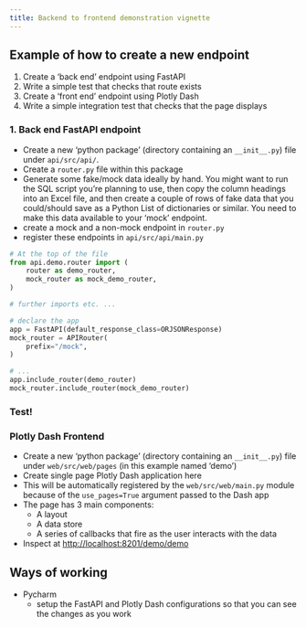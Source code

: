 ```yaml
---
title: Backend to frontend demonstration vignette
---
```


## Example of how to create a new endpoint

1. Create a 'back end' endpoint using FastAPI
2. Write a simple test that checks that route exists
3. Create a 'front end' endpoint using Plotly Dash
4. Write a simple integration test that checks that the page displays

### 1. Back end FastAPI endpoint

- Create a new 'python package' (directory containing an `__init__.py`) file under `api/src/api/`.
- Create a `router.py` file within this package
- Generate some fake/mock data ideally by hand. You might want to run the SQL script you're planning to use, then copy the column headings into an Excel file, and then create a couple of rows of fake data that you could/should save as a Python List of dictionaries or similar. You need to make this data available to your 'mock' endpoint.
- create a mock and a non-mock endpoint in `router.py`
- register these endpoints in `api/src/api/main.py`

```python
# At the top of the file
from api.demo.router import (
    router as demo_router,
    mock_router as mock_demo_router,
)

# further imports etc. ...

# declare the app
app = FastAPI(default_response_class=ORJSONResponse)
mock_router = APIRouter(
    prefix="/mock",
)

# ...
app.include_router(demo_router)
mock_router.include_router(mock_demo_router)

```
### Test!


### Plotly Dash Frontend

- Create a new 'python package' (directory containing an `__init__.py`) file under `web/src/web/pages` (in this example named 'demo')
- Create single page Plotly Dash application here
- This will be automatically registered by the `web/src/web/main.py` module because of the `use_pages=True` argument passed to the Dash app
- The page has 3 main components:
  - A layout
  - A data store
  - A series of callbacks that fire as the user interacts with the data


- Inspect at [http://localhost:8201/demo/demo]()


## Ways of working

- Pycharm
  - setup the FastAPI and Plotly Dash configurations so that you can see the changes as you work
